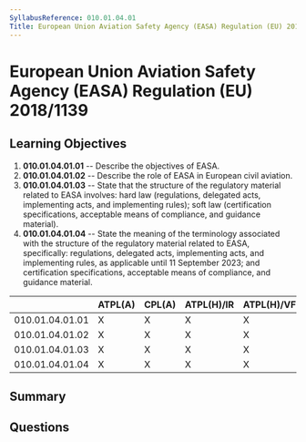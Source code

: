```yaml
---
SyllabusReference: 010.01.04.01
Title: European Union Aviation Safety Agency (EASA) Regulation (EU) 2018/1139
---
```


# European Union Aviation Safety Agency (EASA) Regulation (EU) 2018/1139

## Learning Objectives

1.  **010.01.04.01.01** -- Describe the objectives of EASA.
2.  **010.01.04.01.02** -- Describe the role of EASA in European civil aviation.
3.  **010.01.04.01.03** -- State that the structure of the regulatory material
    related to EASA involves: hard law (regulations, delegated acts, implementing
    acts, and implementing rules); soft law (certification specifications,
    acceptable means of compliance, and guidance material).
4.  **010.01.04.01.04** -- State the meaning of the terminology associated with
    the structure of the regulatory material related to EASA, specifically:
    regulations, delegated acts, implementing acts, and implementing rules, as
    applicable until 11 September 2023; and certification specifications,
    acceptable means of compliance, and guidance material.

|                 | ATPL(A) | CPL(A) | ATPL(H)/IR | ATPL(H)/VFR | CPL(H) | IR | CBIR(A) |
| --------------- | ------- | ------ | ---------- | ----------- | ------ | -- | ------- |
| 010.01.04.01.01 | X       | X      | X          | X           | X      |    |         |
| 010.01.04.01.02 | X       | X      | X          | X           | X      |    |         |
| 010.01.04.01.03 | X       | X      | X          | X           | X      |    |         |
| 010.01.04.01.04 | X       | X      | X          | X           | X      |    |         |

## Summary

## Questions
